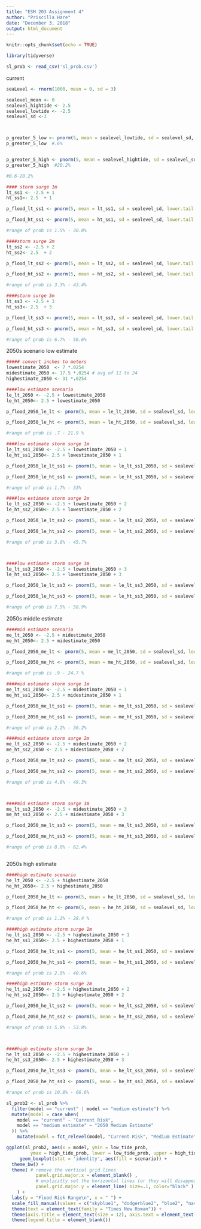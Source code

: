 ```yaml
---
title: "ESM 203 Assignment 4"
author: "Priscilla Hare"
date: "December 3, 2018"
output: html_document
---
```


```r
knitr::opts_chunk$set(echo = TRUE)
```

```r

library(tidyverse)

sl_prob <- read_csv('sl_prob.csv')

```

current
```r

seaLevel <- rnorm(1000, mean = 0, sd = 3)

sealevel_mean <- 0
sealevel_hightide <- 2.5
sealevel_lowtide <- -2.5
sealevel_sd <-3



p_greater_5_low <- pnorm(5, mean = sealevel_lowtide, sd = sealevel_sd, lower.tail = FALSE)
p_greater_5_low  #.6%


p_greater_5_high <- pnorm(5, mean = sealevel_hightide, sd = sealevel_sd, lower.tail = FALSE)
p_greater_5_high  #20.2%

#0.6-20.2%

#### storm surge 1m
lt_ss1 <- -2.5 + 1
ht_ss1<- 2.5  + 1

p_flood_lt_ss1 <- pnorm(5, mean = lt_ss1, sd = sealevel_sd, lower.tail = FALSE)

p_flood_ht_ss1 <- pnorm(5, mean = ht_ss1, sd = sealevel_sd, lower.tail = FALSE)

#range of prob is 1.5% - 30.8%

####storm surge 2m
lt_ss2 <- -2.5 + 2
ht_ss2<- 2.5  + 2

p_flood_lt_ss2 <- pnorm(5, mean = lt_ss2, sd = sealevel_sd, lower.tail = FALSE)

p_flood_ht_ss2 <- pnorm(5, mean = ht_ss2, sd = sealevel_sd, lower.tail = FALSE)

#range of prob is 3.3% - 43.4%

####storm surge 3m
lt_ss3 <- -2.5 + 3
ht_ss3<- 2.5  + 3

p_flood_lt_ss3 <- pnorm(5, mean = lt_ss3, sd = sealevel_sd, lower.tail = FALSE)

p_flood_ht_ss3 <- pnorm(5, mean = ht_ss3, sd = sealevel_sd, lower.tail = FALSE)

#range of prob is 6.7% - 56.6%


```


2050s scenario low estimate
```r


##### convert inches to meters
lowestimate_2050  <- 7 *.0254
midestimate_2050 <- 17.5 *.0254 # avg of 11 to 24
highestimate_2050 <- 31 *.0254

####low estimate scenario
le_lt_2050 <- -2.5 + lowestimate_2050
le_ht_2050<- 2.5 + lowestimate_2050

p_flood_2050_le_lt <- pnorm(5, mean = le_lt_2050, sd = sealevel_sd, lower.tail = FALSE)

p_flood_2050_le_ht <- pnorm(5, mean = le_ht_2050, sd = sealevel_sd, lower.tail = FALSE)

#range of prob is .7 - 21.9 %

####low estimate storm surge 1m
le_lt_ss1_2050 <- -2.5 + lowestimate_2050 + 1
le_ht_ss1_2050<- 2.5 + lowestimate_2050 + 1

p_flood_2050_le_lt_ss1 <- pnorm(5, mean = le_lt_ss1_2050, sd = sealevel_sd, lower.tail = FALSE)

p_flood_2050_le_ht_ss1 <- pnorm(5, mean = le_ht_ss1_2050, sd = sealevel_sd, lower.tail = FALSE)

#range of prob is 1.7% - 33%

####low estimate storm surge 2m
le_lt_ss2_2050 <- -2.5 + lowestimate_2050 + 2
le_ht_ss2_2050<- 2.5 + lowestimate_2050 + 2

p_flood_2050_le_lt_ss2 <- pnorm(5, mean = le_lt_ss2_2050, sd = sealevel_sd, lower.tail = FALSE)

p_flood_2050_le_ht_ss2 <- pnorm(5, mean = le_ht_ss2_2050, sd = sealevel_sd, lower.tail = FALSE)

#range of prob is 3.8% - 45.7%



####low estimate storm surge 3m
le_lt_ss3_2050 <- -2.5 + lowestimate_2050 + 3
le_ht_ss3_2050<- 2.5 + lowestimate_2050 + 3

p_flood_2050_le_lt_ss3 <- pnorm(5, mean = le_lt_ss3_2050, sd = sealevel_sd, lower.tail = FALSE)

p_flood_2050_le_ht_ss3 <- pnorm(5, mean = le_ht_ss3_2050, sd = sealevel_sd, lower.tail = FALSE)

#range of prob is 7.5% - 58.9%


```

2050s middle estimate
```r

####mid estimate scenario
me_lt_2050 <- -2.5 + midestimate_2050
me_ht_2050<- 2.5 + midestimate_2050

p_flood_2050_me_lt <- pnorm(5, mean = me_lt_2050, sd = sealevel_sd, lower.tail = FALSE)

p_flood_2050_me_ht <- pnorm(5, mean = me_ht_2050, sd = sealevel_sd, lower.tail = FALSE)

#range of prob is .9 - 24.7 %

####mid estimate storm surge 1m
me_lt_ss1_2050 <- -2.5 + midestimate_2050 + 1
me_ht_ss1_2050<- 2.5 + midestimate_2050 + 1

p_flood_2050_me_lt_ss1 <- pnorm(5, mean = me_lt_ss1_2050, sd = sealevel_sd, lower.tail = FALSE)

p_flood_2050_me_ht_ss1 <- pnorm(5, mean = me_ht_ss1_2050, sd = sealevel_sd, lower.tail = FALSE)

#range of prob is 2.2% - 36.2%

####mid estimate storm surge 2m
me_lt_ss2_2050 <- -2.5 + midestimate_2050 + 2
me_ht_ss2_2050 <- 2.5 + midestimate_2050 + 2

p_flood_2050_me_lt_ss2 <- pnorm(5, mean = me_lt_ss2_2050, sd = sealevel_sd, lower.tail = FALSE)

p_flood_2050_me_ht_ss2 <- pnorm(5, mean = me_ht_ss2_2050, sd = sealevel_sd, lower.tail = FALSE)

#range of prob is 4.6% - 49.3%



####mid estimate storm surge 3m
me_lt_ss3_2050 <- -2.5 + midestimate_2050 + 3
me_ht_ss3_2050 <- 2.5 + midestimate_2050 + 3

p_flood_2050_me_lt_ss3 <- pnorm(5, mean = me_lt_ss3_2050, sd = sealevel_sd, lower.tail = FALSE)

p_flood_2050_me_ht_ss3 <- pnorm(5, mean = me_ht_ss3_2050, sd = sealevel_sd, lower.tail = FALSE)

#range of prob is 8.8% - 62.4%



```



2050s high estimate
```r
####high estimate scenario
he_lt_2050 <- -2.5 + highestimate_2050
he_ht_2050<- 2.5 + highestimate_2050

p_flood_2050_he_lt <- pnorm(5, mean = he_lt_2050, sd = sealevel_sd, lower.tail = FALSE)

p_flood_2050_he_ht <- pnorm(5, mean = he_ht_2050, sd = sealevel_sd, lower.tail = FALSE)

#range of prob is 1.2% - 28.4 %

####high estimate storm surge 1m
he_lt_ss1_2050 <- -2.5 + highestimate_2050 + 1
he_ht_ss1_2050<- 2.5 + highestimate_2050 + 1

p_flood_2050_he_lt_ss1 <- pnorm(5, mean = he_lt_ss1_2050, sd = sealevel_sd, lower.tail = FALSE)

p_flood_2050_he_ht_ss1 <- pnorm(5, mean = he_ht_ss1_2050, sd = sealevel_sd, lower.tail = FALSE)

#range of prob is 2.8% - 40.6%

####high estimate storm surge 2m
he_lt_ss2_2050 <- -2.5 + highestimate_2050 + 2
he_ht_ss2_2050<- 2.5 + highestimate_2050 + 2

p_flood_2050_he_lt_ss2 <- pnorm(5, mean = he_lt_ss2_2050, sd = sealevel_sd, lower.tail = FALSE)

p_flood_2050_he_ht_ss2 <- pnorm(5, mean = he_ht_ss2_2050, sd = sealevel_sd, lower.tail = FALSE)

#range of prob is 5.8% - 53.8%



####high estimate storm surge 3m
he_lt_ss3_2050 <- -2.5 + highestimate_2050 + 3
he_ht_ss3_2050<- 2.5 + highestimate_2050 + 3

p_flood_2050_he_lt_ss3 <- pnorm(5, mean = he_lt_ss3_2050, sd = sealevel_sd, lower.tail = FALSE)

p_flood_2050_he_ht_ss3 <- pnorm(5, mean = he_ht_ss3_2050, sd = sealevel_sd, lower.tail = FALSE)

#range of prob is 10.8% - 66.6%
```

```r

sl_prob2 <- sl_prob %>% 
  filter(model == "current" | model == "medium estimate") %>% 
  mutate(model = case_when(
    model == "current" ~ "Current Risk",
    model == "medium estimate" ~ "2050 Medium Estimate"
  )) %>% 
    mutate(model = fct_relevel(model, "Current Risk", "Medium Estimate")) 

ggplot(sl_prob2, aes(x = model, ymin = low_tide_prob, 
         ymax = high_tide_prob, lower = low_tide_prob, upper = high_tide_prob, middle = low_tide_prob), group = model) + 
     geom_boxplot(stat = 'identity', aes(fill = scenario)) +
  theme_bw() +
  theme( # remove the vertical grid lines
           panel.grid.major.x = element_blank() ,
           # explicitly set the horizontal lines (or they will disappear too)
           panel.grid.major.y = element_line( size=.1, color="black" ) 
    ) +
  labs(y = "Flood Risk Range\n", x = " ") +
  scale_fill_manual(values = c("skyblue1", "dodgerblue2", "blue2", "navy"), labels = c("Normal Condtions", "1m Storm Surge", "2m Storm Surge", "3m Storm Surge")) + 
  theme(text = element_text(family = "Times New Roman")) + 
  theme(axis.title = element_text(size = 12), axis.text = element_text(size = 10)) +
  theme(legend.title = element_blank())
```

